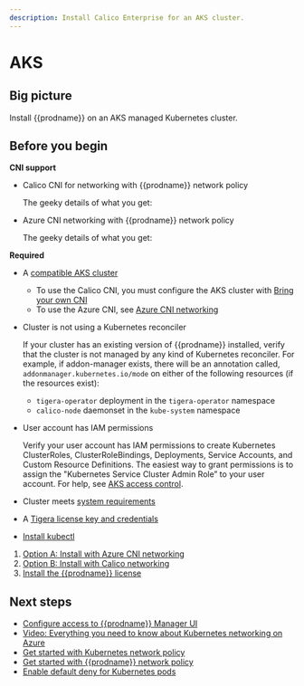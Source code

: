 ```yaml
---
description: Install Calico Enterprise for an AKS cluster.
---
```


# AKS

## Big picture

Install {{prodname}} on an AKS managed Kubernetes cluster.

## Before you begin

**CNI support**

- Calico CNI for networking with {{prodname}} network policy

  The geeky details of what you get:


  <GeekDetails
    prodname='{{prodname}}'
    details='Policy:Calico,IPAM:Calico,CNI:Calico,Overlay:IPIP,Routing:BGP,Datastore:Kubernetes'
  />

- Azure CNI networking with {{prodname}} network policy

  The geeky details of what you get:


  <GeekDetails
    prodname='{{prodname}}'
    details='Policy:Calico,IPAM:Azure,CNI:Azure,Overlay:No,Routing:VPC Native,Datastore:Kubernetes'
  />

**Required**

- A [compatible AKS cluster](../compatibility.mdx#aks)

  - To use the Calico CNI, you must configure the AKS cluster with [Bring your own CNI](https://docs.microsoft.com/en-us/azure/aks/use-byo-cni?tabs=azure-cli)
  - To use the Azure CNI, see [Azure CNI networking](https://docs.microsoft.com/en-us/azure/aks/configure-azure-cni)

- Cluster is not using a Kubernetes reconciler

  If your cluster has an existing version of {{prodname}} installed, verify that the cluster is not managed by any kind of Kubernetes reconciler. For example, if addon-manager exists, there will be an annotation called, `addonmanager.kubernetes.io/mode` on either of the following resources (if the resources exist):

  - `tigera-operator` deployment in the `tigera-operator` namespace
  - `calico-node` daemonset in the `kube-system` namespace

- User account has IAM permissions

  Verify your user account has IAM permissions to create Kubernetes ClusterRoles, ClusterRoleBindings, Deployments, Service Accounts, and Custom Resource Definitions. The easiest way to grant permissions is to assign the "Kubernetes Service Cluster Admin Role” to your user account. For help, see [AKS access control](https://docs.microsoft.com/en-us/azure/aks/control-kubeconfig-access).

- Cluster meets [system requirements](requirements.mdx)

- A [Tigera license key and credentials](calico-enterprise.mdx)

- [Install kubectl](https://kubernetes.io/docs/tasks/tools/install-kubectl/)

1. [Option A: Install with Azure CNI networking](#install-with-azure-cni-networking)
1. [Option B: Install with Calico networking](#install-with-{{prodnamedash}}-networking)
1. [Install the {{prodname}} license](#install-the-calico-enterprise-license)

<InstallAKS clusterType='standalone' />

## Next steps

- [Configure access to {{prodname}} Manager UI](../../operations/cnx/access-the-manager.mdx)
- [Video: Everything you need to know about Kubernetes networking on Azure](https://www.projectcalico.org/everything-you-need-to-know-about-kubernetes-networking-on-azure/)
- [Get started with Kubernetes network policy](../../network-policy/get-started/kubernetes-network-policy.mdx)
- [Get started with {{prodname}} network policy](../../network-policy/beginners/calico-network-policy.mdx)
- [Enable default deny for Kubernetes pods](../../network-policy/beginners/kubernetes-default-deny.mdx)
